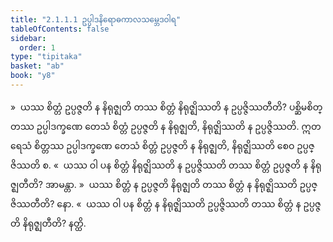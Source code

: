 ```yaml
---
title: "2.1.1.1 ဥပ္ပါဒနိရောဓကာလသမ္ဘေဒဝါရ"
tableOfContents: false
sidebar:
  order: 1
type: "tipitaka"
basket: "ab"
book: "y8"
---
```



<DynamicBreadcrumb />

<Division number="63" book="y8" e="ch" v="34" p="301">

<Paragraph number="260" book="y8">
»  ယဿ စိတ္တံ ဥပ္ပဇ္ဇတိ န နိရုဇ္ဈတိ တဿ စိတ္တံ နိရုဇ္ဈိဿတိ န ဥပ္ပဇ္ဇိဿတီတိ?
</Paragraph>

<Paragraph number="261" book="y8">
ပစ္ဆိမစိတ္တဿ ဥပ္ပါဒက္ခဏေ တေသံ စိတ္တံ ဥပ္ပဇ္ဇတိ န နိရုဇ္ဈတိ, နိရုဇ္ဈိဿတိ န ဥပ္ပဇ္ဇိဿတိ. ဣတရေသံ စိတ္တဿ ဥပ္ပါဒက္ခဏေ တေသံ စိတ္တံ ဥပ္ပဇ္ဇတိ န နိရုဇ္ဈတိ, နိရုဇ္ဈိဿတိ စေဝ ဥပ္ပဇ္ဇိဿတိ စ.
</Paragraph>

<Paragraph number="262" book="y8">
«  ယဿ ဝါ ပန စိတ္တံ နိရုဇ္ဈိဿတိ န ဥပ္ပဇ္ဇိဿတိ တဿ စိတ္တံ ဥပ္ပဇ္ဇတိ န နိရုဇ္ဈတီတိ? အာမန္တာ.
</Paragraph>

<Paragraph number="263" book="y8">
»  ယဿ စိတ္တံ န ဥပ္ပဇ္ဇတိ နိရုဇ္ဈတိ တဿ စိတ္တံ န နိရုဇ္ဈိဿတိ ဥပ္ပဇ္ဇိဿတီတိ? နော.
</Paragraph>

<Paragraph number="264" book="y8">
«  ယဿ ဝါ ပန စိတ္တံ န နိရုဇ္ဈိဿတိ ဥပ္ပဇ္ဇိဿတိ တဿ စိတ္တံ န ဥပ္ပဇ္ဇတိ နိရုဇ္ဈတီတိ? နတ္ထိ.
</Paragraph>
</Division>